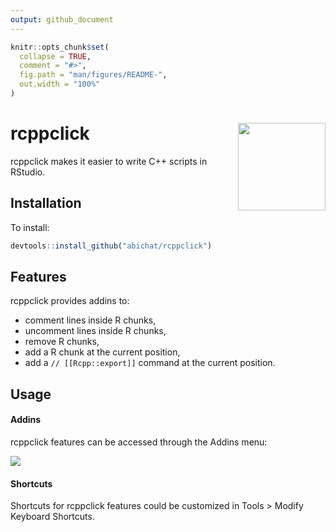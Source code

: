```yaml
---
output: github_document
---
```


<!-- README.md is generated from README.Rmd. Please edit that file -->

```r
knitr::opts_chunk$set(
  collapse = TRUE,
  comment = "#>",
  fig.path = "man/figures/README-",
  out.width = "100%"
)
```

# rcppclick <img src="man/figures/logo.png" align="right" height=140/>

rcppclick makes it easier to write C++ scripts in RStudio.

## Installation

To install:

``` r
devtools::install_github("abichat/rcppclick")
```

## Features

rcppclick provides addins to:

* comment lines inside R chunks,
* uncomment lines inside R chunks,
* remove R chunks,
* add a R chunk at the current position,
* add a `// [[Rcpp::export]]` command at the current position.

## Usage

#### Addins

rcppclick features can be accessed through the Addins menu:

<img src="man/figures/example.png" align="center"/>

#### Shortcuts

Shortcuts for rcppclick features could be customized in Tools > Modify Keyboard Shortcuts.
